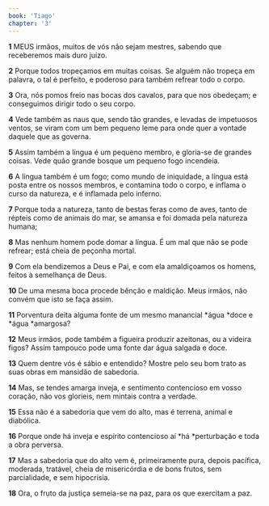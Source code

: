 ```yaml
---
book: 'Tiago'
chapter: '3'
---
```


**1** MEUS irmãos, muitos de vós não sejam mestres, sabendo que receberemos mais duro juízo.

**2** Porque todos tropeçamos em muitas coisas. Se alguém não tropeça em palavra, o tal é perfeito, e poderoso para também refrear todo o corpo.

**3** Ora, nós pomos freio nas bocas dos cavalos, para que nos obedeçam; e conseguimos dirigir todo o seu corpo.

**4** Vede também as naus que, sendo tão grandes, e levadas de impetuosos ventos, se viram com um bem pequeno leme para onde quer a vontade daquele que as governa.

**5** Assim também a língua é um pequeno membro, e gloria-se de grandes coisas. Vede quão grande bosque um pequeno fogo incendeia.

**6** A língua também é um fogo; como mundo de iniquidade, a língua está posta entre os nossos membros, e contamina todo o corpo, e inflama o curso da natureza, e é inflamada pelo inferno.

**7** Porque toda a natureza, tanto de bestas feras como de aves, tanto de répteis como de animais do mar, se amansa e foi domada pela natureza humana;

**8** Mas nenhum homem pode domar a língua. É um mal que não se pode refrear; está cheia de peçonha mortal.

**9** Com ela bendizemos a Deus e Pai, e com ela amaldiçoamos os homens, feitos à semelhança de Deus.

**10** De uma mesma boca procede bênção e maldição. Meus irmãos, não convém que isto se faça assim.

**11** Porventura deita alguma fonte de um mesmo manancial *água *doce e *água *amargosa?

**12** Meus irmãos, pode também a figueira produzir azeitonas, ou a videira figos? Assim tampouco pode uma fonte dar água salgada e doce.

**13** Quem dentre vós é sábio e entendido? Mostre pelo seu bom trato as suas obras em mansidão de sabedoria.

**14** Mas, se tendes amarga inveja, e sentimento contencioso em vosso coração, não vos glorieis, nem mintais contra a verdade.

**15** Essa não é a sabedoria que vem do alto, mas é terrena, animal e diabólica.

**16** Porque onde há inveja e espírito contencioso aí *há *perturbação e toda a obra perversa.

**17** Mas a sabedoria que do alto vem é, primeiramente pura, depois pacífica, moderada, tratável, cheia de misericórdia e de bons frutos, sem parcialidade, e sem hipocrisia.

**18** Ora, o fruto da justiça semeia-se na paz, para os que exercitam a paz.

